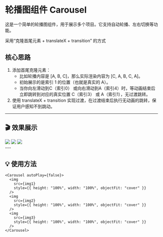 
# 轮播图组件 Carousel

这是一个简单的轮播图组件，用于展示多个项目。它支持自动轮播、左右切换等功能。

<div className="theme">
  采用“克隆首尾元素 + translateX + transition” 的方式
  <h2>核心思路</h2>
  <ol>
    <li>
      添加首尾克隆元素：
      <ul>
        <li>比如轮播内容是 [A, B, C]，那么实际渲染内容为 [C, A, B, C, A]。</li>
        <li>初始展示的是索引 1 的位置（也就是真实的 A）。</li>
        <li>
          当你向左滑动到C（索引0）
          或向右滑动到A（索引4）时，等动画结束后立即跳转到对应的真实位置
          C（索引3） 或 A（索引1），无过渡跳转。
        </li>
      </ul>
    </li>
    <li>
      使用 translateX + transition
      实现过渡，在过渡结束后执行无动画的跳转，保证用户感知不到跳动。
    </li>
  </ol>
</div>

---

## 🎬 效果展示

<div style={{ height: "30rem", width: "100%" }}>
  <Carousel autoPlay={false}>
    <img
      src={img1}
      style={{ height: "100%", width: "100%", objectFit: "cover" }}
    />
    <img
      src={img2}
      style={{ height: "100%", width: "100%", objectFit: "cover" }}
    />
    <img
      src={img3}
      style={{ height: "100%", width: "100%", objectFit: "cover" }}
    />
  </Carousel>
</div>
---

## 💡 使用方法

```tsx
<Carousel autoPlay={false}>
  <img
    src={img1}
    style={{ height: "100%", width: "100%", objectFit: "cover" }}
  />
  <img
    src={img2}
    style={{ height: "100%", width: "100%", objectFit: "cover" }}
  />
  <img
    src={img3}
    style={{ height: "100%", width: "100%", objectFit: "cover" }}
  />
</Carousel>
```
